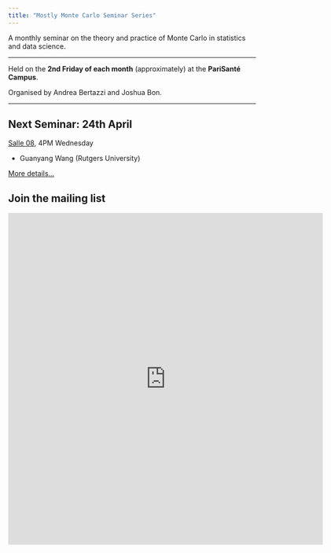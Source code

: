 ```yaml
---
title: "Mostly Monte Carlo Seminar Series"
---
```


A monthly seminar on the theory and practice of Monte Carlo in statistics and data science.

------------------------------------------------------------------------

Held on the **2nd Friday of each month** (approximately) at the **PariSanté Campus**.

Organised by Andrea Bertazzi and Joshua Bon.

------------------------------------------------------------------------

::: callout-note
## Next Seminar: 24th April

[Salle 08](psc_rooms.qmd), 4PM Wednesday

-   Guanyang Wang (Rutgers University)

[More details](sem/s2024_04_sp.qmd)[...](sem/s2024_03.qmd)
:::

## Join the mailing list

<iframe src="https://docs.google.com/forms/d/e/1FAIpQLSeYfJCkKc8sO4SR8qemic3ctTwcoRcmCrapRHIIT-BFA3-pEA/viewform?embedded=true" width="640" height="676" frameborder="0" marginheight="0" marginwidth="0">

Loading...

</iframe>

